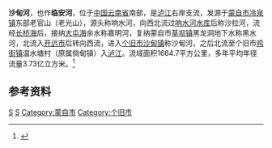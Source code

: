 {{Otheruses|沙甸河|other=同名或類似名的其它條目描述}}
{{Infobox River
  | river_name      = 沙甸河
  | image_name      =Shadian River near Jijie, Gejiu, Yunnan.jpg
  | image_size      = 300px
  | caption         = 个旧市鸡街镇棚旧村下关口西北的沙甸河
  | origin          = [[云南省|云南省]][[蒙自市|蒙自市]][[冷泉镇|冷泉镇]]东部老官山
  | mouth           = 云南省[[个旧市|个旧市]][[鸡街镇_(个旧市)|鸡街镇]]温水塘村[[泸江_(南盘江)|泸江]]
  | basin_countries = {{PRC}}
  | length          = 
  | elevation       = 
  | mouth_elevation = 
  | discharge       = 
  | watershed       = 1664.7 km<sup>2</sup>
}}
'''沙甸河'''，也作'''临安河'''，位于[[中国|中国]][[云南省|云南省]]南部，是[[泸江_(南盘江)|泸江]]右岸支流，发源于[[蒙自市|蒙自市]][[冷泉镇|冷泉镇]]东部老官山（老光山），源头称响水河，向西北流过[[响水河水库_(蒙自)|响水河水库]]后称沙拉河，流经[[长桥海|长桥海]]后，接纳[[大屯海|大屯海]]余水称嘉明河，复纳蒙自市[[草坝镇_(蒙自市)|草坝镇]]黑龙洞地下水称黑水河，北流入[[开远市|开远市]]后转向西流，进入[[个旧市|个旧市]][[沙甸镇|沙甸镇]]称沙甸河，之后北流至个旧市[[鸡街镇_(个旧市)|鸡街镇]]温水塘村（原属倘甸镇）入[[泸江_(南盘江)|泸江]]。流域面积1664.7平方公里，多年平均年径流量3.73亿立方米。<ref name="中国河湖大典">{{cite book zh |author=《[[中国河湖大典|中国河湖大典]]》编纂委员会 |title=《中国河湖大典·珠江卷》 |format=M |edition=1 |location=北京 |publisher=中国水利水电出版社 |date=2013年1月 |pages=26页 |id= ISBN 978-7-5170-0561-2}}</ref>

==参考资料==
{{reflist}}
[[Category:南盤江水系|S]]
[[Category:红河河流|S]]
[[Category:蒙自市|Category:蒙自市]]
[[Category:个旧市|Category:个旧市]]